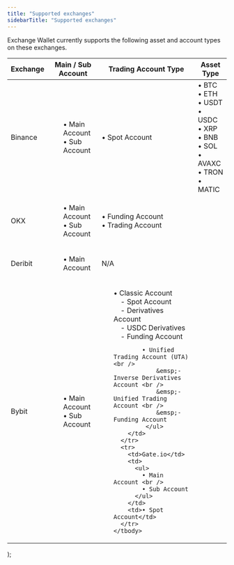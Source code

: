 ```yaml
---
title: "Supported exchanges"
sidebarTitle: "Supported exchanges"
---
```


Exchange Wallet currently supports the following asset and account types on these exchanges.



  <table>
    <thead>
      <tr>
        <th>Exchange</th>
        <th>Main / Sub Account</th>
        <th>Trading Account Type</th>
        <th>Asset Type</th>
      </tr>
    </thead>
    <tbody>
      <tr>
        <td>Binance</td>
        <td>
          <ul>
            • Main Account <br />
            • Sub Account
          </ul>
        </td>
        <td>• Spot Account</td>
        <td rowSpan={5}>• BTC<br />• ETH<br />• USDT<br />• USDC<br />• XRP<br />• BNB<br />• SOL<br />• AVAXC<br />• TRON<br />• MATIC<br /></td>
      </tr>
      <tr>
        <td>OKX</td>
        <td>
          <ul>
            • Main Account <br />
            • Sub Account
          </ul>
        </td>
        <td>• Funding Account <br />
            • Trading Account
        </td>
      </tr>
      <tr>
        <td>Deribit</td>
        <td>
          <ul>
            • Main Account
          </ul>
        </td>
        <td>N/A</td>
      </tr>
      <tr>
        <td>Bybit</td>
        <td>
          <ul>
            • Main Account <br />
            • Sub Account
          </ul>
        </td>
        <td>
            <ul>
            • Classic Account <br />
                &emsp;- Spot Account <br />
                &emsp;- Derivatives Account <br />
                &emsp;- USDC Derivatives <br />
                &emsp;- Funding Account <br />

            • Unified Trading Account (UTA) <br />
                &emsp;- Inverse Derivatives Account <br />
                &emsp;- Unified Trading Account <br />
                &emsp;- Funding Account
             </ul>
        </td>
      </tr>
      <tr>
        <td>Gate.io</td>
        <td>
          <ul>
            • Main Account <br />
            • Sub Account
          </ul>
        </td>
        <td>• Spot Account</td>
      </tr>
    </tbody>
  </table>
);

<MyTable />


